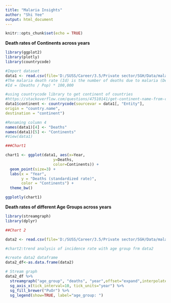 ---
title: "Malaria Insights"
author: "Shi Yee"
output: html_document
---

```{r setup, include=FALSE}
knitr::opts_chunk$set(echo = TRUE)
```
**Death rates of Continents across years**
```{r echo = FALSE} 
library(ggplot2)
library(plotly)
library(countrycode)

#Import dataset
data1 <- read.csv(file='D:/SUSS/Career/3.5/Private sector/SGH/Data/malaria_deaths.csv',sep = ',')
#The malaria death rate (Id) is the number of deaths due to malaria (Deaths) divided by the total population (Pop) and multiplied by 100,000.
#Id = (Deaths / Pop) * 100,000

#using countrycode library to get continent of countries
#https://stackoverflow.com/questions/47510141/get-continent-name-from-country-name-in-r
data1$continent <- countrycode(sourcevar = data1[, "Entity"],
origin = "country.name",
destination = "continent")

#Renaming column 4
names(data1)[4] <- "Deaths"
names(data1)[5] <- "Continents"
#View(data1)

###Chart1

chart1 <- ggplot(data1, aes(x=Year, 
                     y=Deaths, 
                     color=Continents)) +
  geom_point(size=3) +
  labs(x = "Year",
       y = "Deaths (standardized rate)",
       color = "Continents") +
  theme_bw()

ggplotly(chart1)
```
**Death rates of different Age Groups across years**
```{r echo = FALSE}
library(streamgraph)
library(dplyr)

##Chart 2

data2 <- read.csv(file='D:/SUSS/Career/3.5/Private sector/SGH/Data/malaria_deaths_age.csv',sep = ',')

#chart2:trend analysis of incidence rate with age group frm data2

#create data2 dataframe
data2_df<-as.data.frame(data2)

# Stream graph
data2_df %>%
  streamgraph("age_group", "deaths", "year",offset="expand",interpolate="step-after") %>%
  sg_axis_x(tick_interval=10, tick_units="year") %>% 
  sg_fill_brewer("PuOr") %>%
  sg_legend(show=TRUE, label="age_group: ")

```